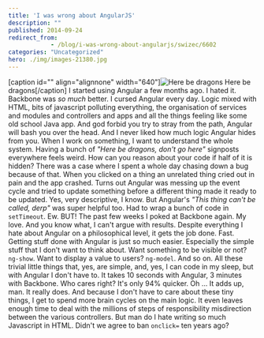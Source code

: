 ```yaml
---
title: 'I was wrong about AngularJS'
description: ""
published: 2014-09-24
redirect_from: 
            - /blog/i-was-wrong-about-angularjs/swizec/6602
categories: "Uncategorized"
hero: ./img/images-21380.jpg
---
```

\[caption id=&quot;&quot; align=&quot;alignnone&quot; width=&quot;640&quot;]![Here be dragons](./img/images-21380.jpg "Here be dragons") Here be dragons\[/caption] I started using Angular a few months ago. I hated it. Backbone was _so much_ better. I cursed Angular every day. Logic mixed with HTML, bits of javascript polluting everything, the organisation of services and modules and controllers and apps and all the things feeling like some old school Java app. And god forbid you try to stray from the path, Angular will bash you over the head. And I never liked how much logic Angular hides from you. When I work on something, I want to understand the whole system. Having a bunch of _&quot;Here be dragons, don&#x27;t go here&quot;_ signposts everywhere feels weird. How can you reason about your code if half of it is hidden? There was a case where I spent a whole day chasing down a bug because of that. When you clicked on a thing an unrelated thing cried out in pain and the app crashed. Turns out Angular was messing up the event cycle and tried to update something before a different thing made it ready to be updated. Yes, very descriptive, I know. But Angular&#x27;s _&quot;This thing can&#x27;t be called, derp&quot;_ was super helpful too. Had to wrap a bunch of code in `setTimeout`. Ew. BUT! The past few weeks I poked at Backbone again. My love. And you know what, I can&#x27;t argue with results. Despite everything I hate about Angular on a philosophical level, it gets the job done. Fast. Getting stuff done with Angular is just so much easier. Especially the simple stuff that I don&#x27;t want to think about. Want something to be visible or not? `ng-show`. Want to display a value to users? `ng-model`. And so on. All these trivial little things that, yes, are simple, and, yes, I can code in my sleep, but with Angular I don&#x27;t have to. It takes 10 seconds with Angular, 3 minutes with Backbone. Who cares right? It&#x27;s only 94% quicker. Oh ... It adds up, man. It really does. And because I don&#x27;t have to care about these tiny things, I get to spend more brain cycles on the main logic. It even leaves enough time to deal with the millions of steps of responsibility misdirection between the various controllers. But man do I hate writing so much Javascript in HTML. Didn&#x27;t we agree to ban `onclick=` ten years ago?
